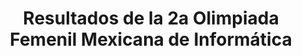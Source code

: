---
layout: page
title: Resultados de la 2a Olimpiada Femenil Mexicana de Informática
navtitle: Resultados 2023
redirect_to: /resultados/2023
---